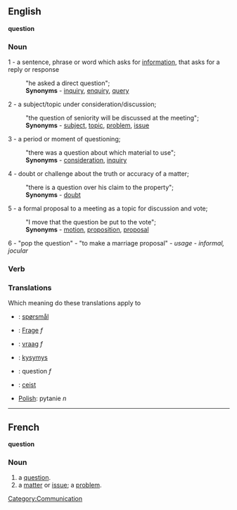 ==English==
'''question'''
===Noun===

1 - a sentence, phrase or word which asks for [[information]], that asks for a reply or response
:"he asked a direct question";
:'''Synonyms''' - [[inquiry]], [[enquiry]], [[query]]

2 - a subject/topic under consideration/discussion; 
:"the question of seniority will be discussed at the meeting";
:'''Synonyms''' - [[subject]], [[topic]], [[problem]], [[issue]]

3 - a period or moment of questioning; 
:"there was a question about which material to use";
:'''Synonyms''' - [[consideration]], [[inquiry]]

4 - doubt or challenge about the truth or accuracy of a matter; 
:"there is a question over his claim to the property";
:'''Synonyms''' - [[doubt]]

5 - a formal proposal to a meeting as a topic for discussion and vote; 
:"I move that the question be put to the vote";
:'''Synonyms''' - [[motion]], [[proposition]], [[proposal]]

6 - "pop the question" - "to make a marriage proposal" - ''usage - informal, jocular''

===Verb===

=== Translations ===
Which meaning do these translations apply to
*{{da}}: [[spørsmål]]
*{{de}}: [[Frage]] ''f''
*{{nl}}: [[vraag]] ''f''
*{{fi}}: [[kysymys]]
*{{fr}}: question ''f''
*{{ga}}: [[ceist]]
*[[Polish]]: pytanie ''n''

----

== French ==
'''question'''
=== Noun ===

# a [[question]].
# a [[matter]] or [[issue]]; a [[problem]].

[[Category:Communication]]